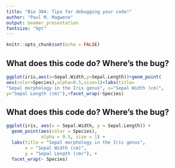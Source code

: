 ```yaml
---
title: "Bio 304: Tips for debugging your code!"
author: "Paul M. Magwene"
output: beamer_presentation
fontsize: "9pt"    
---
```


```r
knitr::opts_chunk$set(echo = FALSE)
```




## What does this code do? Where's the bug?

```r
ggplot(iris,aes(x=Sepal.Width,y=Sepal.Length))+geom_point(
aes(color=Species),alpha=0.5,size=1)+labs(title= 
"Sepal morphology in the Iris genus", x="Sepal Width (cm)",
y="Sepal Length (cm)"),+facet_wrap(~Species)
```


## What does this code do? Where's the bug?

```r
ggplot(iris, aes(x = Sepal.Width, y = Sepal.Length)) +
  geom_point(aes(color = Species), 
             alpha = 0.5, size = 1) + 
  labs(title = "Sepal morphology in the Iris genus",
       x = "Sepal Width (cm)", 
       y = "Sepal Length (cm)"), +
  facet_wrap(~ Species)
```
